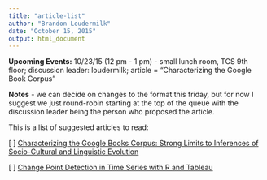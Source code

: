 ```yaml
---
title: "article-list"
author: "Brandon Loudermilk"
date: "October 15, 2015"
output: html_document
---
```

**Upcoming Events:**
10/23/15 (12 pm - 1 pm) - small lunch room, TCS 9th floor; discussion leader: loudermilk; article = "Characterizing the Google Book Corpus"


**Notes** - we can decide on changes to the format this friday, but for now I suggest we just round-robin starting at the top of the queue with the discussion leader being the person who proposed the article.


This is a list of suggested articles to read:

 [ ] [Characterizing the Google Books Corpus: Strong Limits to Inferences of Socio-Cultural and Linguistic Evolution](http://www.plosone.org/article/Authors/info:doi/10.1371/journal.pone.0137041)

 [ ] [Change Point Detection in Time Series with R and Tableau](http://www.r-bloggers.com/change-point-detection-in-time-series-with-r-and-tableau/)
